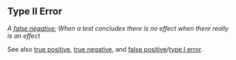 ## Type II Error

<dfn>A [false negative](f.html#false-negative); When a test concludes there is no effect when there really is an effect</dfn>

See also [true positive](t.html#true-positive), [true negative](t.html#true-negative), and [false positive](f.html#false-positive)/[type I error](t.html#type-i-error).
